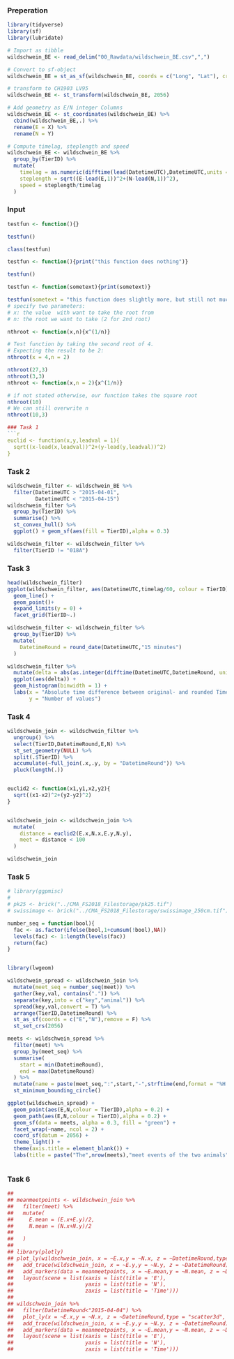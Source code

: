 ### Preperation
```r
library(tidyverse)
library(sf)
library(lubridate)

# Import as tibble
wildschwein_BE <- read_delim("00_Rawdata/wildschwein_BE.csv",",")

# Convert to sf-object
wildschwein_BE = st_as_sf(wildschwein_BE, coords = c("Long", "Lat"), crs = 4326,remove = FALSE)

# transform to CH1903 LV95
wildschwein_BE <- st_transform(wildschwein_BE, 2056)

# Add geometry as E/N integer Columns
wildschwein_BE <- st_coordinates(wildschwein_BE) %>%
  cbind(wildschwein_BE,.) %>%
  rename(E = X) %>%
  rename(N = Y)

# Compute timelag, steplength and speed
wildschwein_BE <- wildschwein_BE %>%
  group_by(TierID) %>%
  mutate(
    timelag = as.numeric(difftime(lead(DatetimeUTC),DatetimeUTC,units = "secs")),
    steplength = sqrt((E-lead(E,1))^2+(N-lead(N,1))^2),
    speed = steplength/timelag
  )

```
### Input
```r
testfun <- function(){}

testfun()

class(testfun)

testfun <- function(){print("this function does nothing")}

testfun()

testfun <- function(sometext){print(sometext)}

testfun(sometext = "this function does slightly more, but still not much")
# specify two parameters:
# x: the value  with want to take the root from
# n: the root we want to take (2 for 2nd root)

nthroot <- function(x,n){x^(1/n)}

# Test function by taking the second root of 4. 
# Expecting the result to be 2:
nthroot(x = 4,n = 2)

nthroot(27,3)
nthroot(3,3)
nthroot <- function(x,n = 2){x^(1/n)}

# if not stated otherwise, our function takes the square root
nthroot(10)
# We can still overwrite n
nthroot(10,3)

### Task 1
```r
euclid <- function(x,y,leadval = 1){
  sqrt((x-lead(x,leadval))^2+(y-lead(y,leadval))^2)
}
```
### Task 2
```r
wildschwein_filter <- wildschwein_BE %>%
  filter(DatetimeUTC > "2015-04-01",
         DatetimeUTC < "2015-04-15") 
wildschwein_filter %>%
  group_by(TierID) %>%
  summarise() %>%
  st_convex_hull() %>%
  ggplot() + geom_sf(aes(fill = TierID),alpha = 0.3)

wildschwein_filter <- wildschwein_filter %>%
  filter(TierID != "018A")

```
### Task 3
```r
head(wildschwein_filter)
ggplot(wildschwein_filter, aes(DatetimeUTC,timelag/60, colour = TierID)) + 
  geom_line() + 
  geom_point()+ 
  expand_limits(y = 0) +
  facet_grid(TierID~.)

wildschwein_filter <- wildschwein_filter %>%
  group_by(TierID) %>%
  mutate(
    DatetimeRound = round_date(DatetimeUTC,"15 minutes")
  )

wildschwein_filter %>%
  mutate(delta = abs(as.integer(difftime(DatetimeUTC,DatetimeRound, units = "secs")))) %>%
  ggplot(aes(delta)) +
  geom_histogram(binwidth = 1) +
  labs(x = "Absolute time difference between original- and rounded Timestamp",
       y = "Number of values")
```
### Task 4
```r
wildschwein_join <- wildschwein_filter %>%
  ungroup() %>%
  select(TierID,DatetimeRound,E,N) %>%
  st_set_geometry(NULL) %>%
  split(.$TierID) %>%
  accumulate(~full_join(.x,.y, by = "DatetimeRound")) %>%
  pluck(length(.))


euclid2 <- function(x1,y1,x2,y2){
  sqrt((x1-x2)^2+(y2-y2)^2)
}


wildschwein_join <- wildschwein_join %>%
  mutate(
    distance = euclid2(E.x,N.x,E.y,N.y),
    meet = distance < 100
  )

wildschwein_join
```
### Task 5
```r

# library(ggpmisc)
# 
# pk25 <- brick("../CMA_FS2018_Filestorage/pk25.tif")
# swissimage <- brick("../CMA_FS2018_Filestorage/swissimage_250cm.tif")

number_seq = function(bool){
  fac <- as.factor(ifelse(bool,1+cumsum(!bool),NA))
  levels(fac) <- 1:length(levels(fac))
  return(fac)
}


library(lwgeom)

wildschwein_spread <- wildschwein_join %>%
  mutate(meet_seq = number_seq(meet)) %>% 
  gather(key,val, contains(".")) %>%
  separate(key,into = c("key","animal")) %>%
  spread(key,val,convert = T) %>%
  arrange(TierID,DatetimeRound) %>%
  st_as_sf(coords = c("E","N"),remove = F) %>%
  st_set_crs(2056) 

meets <- wildschwein_spread %>%
  filter(meet) %>%
  group_by(meet_seq) %>%
  summarise(
    start = min(DatetimeRound),
    end = max(DatetimeRound)
  ) %>%
  mutate(name = paste(meet_seq,":",start,"-",strftime(end,format = "%H:%M:%S"))) %>%
  st_minimum_bounding_circle()

ggplot(wildschwein_spread) +
  geom_point(aes(E,N,colour = TierID),alpha = 0.2) +
  geom_path(aes(E,N,colour = TierID),alpha = 0.2) +
  geom_sf(data = meets, alpha = 0.3, fill = "green") +
  facet_wrap(~name, ncol = 2) +
  coord_sf(datum = 2056) +
  theme_light() +
  theme(axis.title = element_blank()) +
  labs(title = paste("The",nrow(meets),"meet events of the two animals"), subtitle = "Using a threshold of 100 meters")



```
### Task 6
```r
## 
## meanmeetpoints <- wildschwein_join %>%
##   filter(meet) %>%
##   mutate(
##     E.mean = (E.x+E.y)/2,
##     N.mean = (N.x+N.y)/2
## 
##   )
## 
## library(plotly)
## plot_ly(wildschwein_join, x = ~E.x,y = ~N.x, z = ~DatetimeRound,type = "scatter3d", mode = "lines") %>%
##   add_trace(wildschwein_join, x = ~E.y,y = ~N.y, z = ~DatetimeRound) %>%
##   add_markers(data = meanmeetpoints, x = ~E.mean,y = ~N.mean, z = ~DatetimeRound) %>%
##   layout(scene = list(xaxis = list(title = 'E'),
##                       yaxis = list(title = 'N'),
##                       zaxis = list(title = 'Time')))
## 
## wildschwein_join %>%
##   filter(DatetimeRound<"2015-04-04") %>%
##   plot_ly(x = ~E.x,y = ~N.x, z = ~DatetimeRound,type = "scatter3d", mode = "lines") %>%
##   add_trace(wildschwein_join, x = ~E.y,y = ~N.y, z = ~DatetimeRound) %>%
##   add_markers(data = meanmeetpoints, x = ~E.mean,y = ~N.mean, z = ~DatetimeRound) %>%
##   layout(scene = list(xaxis = list(title = 'E'),
##                       yaxis = list(title = 'N'),
##                       zaxis = list(title = 'Time')))
```
